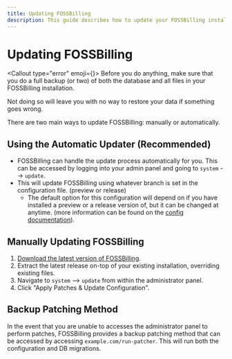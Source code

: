 ```yaml
---
title: Updating FOSSBilling
description: This guide describes how to update your FOSSBilling installation.
---
```



# <FAIcon icon="faWrench" /> Updating FOSSBilling
<Callout type="error" emoji={<FAIcon icon="faHand" />}>
  Before you do anything, make sure that you do a full backup (or two) of both the database and all files in your FOSSBilling installation.

  Not doing so will leave you with no way to restore your data if something goes wrong.
</Callout>

There are two main ways to update FOSSBilling: manually or automatically.

## Using the Automatic Updater (Recommended) 

 - FOSSBilling can handle the update process automatically for you. This can be accessed by logging into your admin panel and going to `system` --> `update`.
 - This will update FOSSBilling using whatever branch is set in the configuration file.  (preview or release)
	 - The default option for this configuration will depend on if you have installed a preview or a release version of, but it can be changed at anytime. (more information can be found on the [config documentation](https://fossbilling.org/docs/customizing-fossbilling/config)).

## Manually Updating FOSSBilling

 1. [Download the latest version of FOSSBilling](https://fossbilling.org/downloads/stable).
 2. Extract the latest release on-top of your existing installation, overriding existing files.
 3. Navigate to `system` --> `update` from within the administrator panel.
 4. Click "Apply Patches & Update Configuration".

## Backup Patching Method

In the event that you are unable to accesses the administrator panel to perform patches, FOSSBilling provides a backup patching method that can be accessed by accessing `example.com/run-patcher`. This will run both the configuration and DB migrations.
